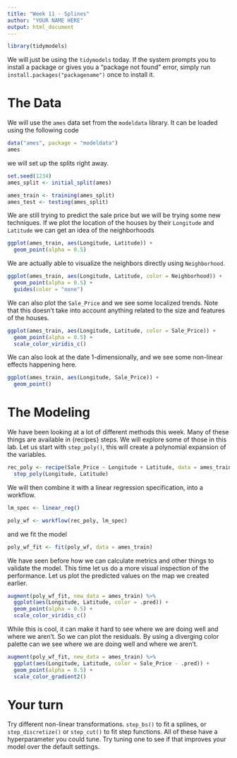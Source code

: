 ```yaml
---
title: "Week 11 - Splines"
author: "YOUR NAME HERE"
output: html_document
---
```



```r
library(tidymodels)
```

We will just be using the `tidymodels` today. If the system prompts you to install a package or gives you a "package not found" error, simply run `install.packages("packagename")` once to install it.

# The Data

We will use the `ames` data set from the `modeldata` library. It can be loaded using the following code

```r
data("ames", package = "modeldata")
ames
```

we will set up the splits right away.

```r
set.seed(1234)
ames_split <- initial_split(ames)

ames_train <- training(ames_split)
ames_test <- testing(ames_split)
```

We are still trying to predict the sale price but we will be trying some new techniques. If we plot the location of the houses by their `Longitude` and `Latitude` we can get an idea of the neighborhoods

```r
ggplot(ames_train, aes(Longitude, Latitude)) +
  geom_point(alpha = 0.5)
```

We are actually able to visualize the neighbors directly using `Neighborhood`.

```r
ggplot(ames_train, aes(Longitude, Latitude, color = Neighborhood)) +
  geom_point(alpha = 0.5) +
  guides(color = "none")
```

We can also plot the `Sale_Price` and we see some localized trends. Note that this doesn't take into account anything related to the size and features of the houses.

```r
ggplot(ames_train, aes(Longitude, Latitude, color = Sale_Price)) +
  geom_point(alpha = 0.5) +
  scale_color_viridis_c()
```

We can also look at the date 1-dimensionally, and we see some non-linear effects happening here.

```r
ggplot(ames_train, aes(Longitude, Sale_Price)) +
  geom_point()
```

# The Modeling

We have been looking at a lot of different methods this week. Many of these things are available in {recipes} steps. We will explore some of those in this lab. Let us start with `step_poly()`, this will create a polynomial expansion of the variables. 

```r
rec_poly <- recipe(Sale_Price ~ Longitude + Latitude, data = ames_train) %>%
  step_poly(Longitude, Latitude)
```

We will then combine it with a linear regression specification, into a workflow.

```r
lm_spec <- linear_reg()

poly_wf <- workflow(rec_poly, lm_spec)
```

and we fit the model

```r
poly_wf_fit <- fit(poly_wf, data = ames_train)
```

We have seen before how we can calculate metrics and other things to validate the model. This time let us do a more visual inspection of the performance. Let us plot the predicted values on the map we created earlier.

```r
augment(poly_wf_fit, new_data = ames_train) %>%
  ggplot(aes(Longitude, Latitude, color = .pred)) +
  geom_point(alpha = 0.5) +
  scale_color_viridis_c()
```

While this is cool, it can make it hard to see where we are doing well and where we aren't. So we can plot the residuals. By using a diverging color palette can we see where we are doing well and where we aren't.

```r
augment(poly_wf_fit, new_data = ames_train) %>%
  ggplot(aes(Longitude, Latitude, color = Sale_Price - .pred)) +
  geom_point(alpha = 0.5) +
  scale_color_gradient2()
```

# Your turn

Try different non-linear transformations. `step_bs()` to fit a splines, or `step_discretize()` or `step_cut()` to fit step functions. All of these have a hyperparameter you could tune. Try tuning one to see if that improves your model over the default settings.
